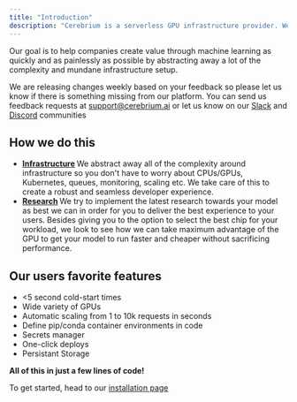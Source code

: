 ```yaml
---
title: "Introduction"
description: "Cerebrium is a serverless GPU infrastructure provider. We want to help you run machine learning models in the cloud efficiently and at scale."
---
```


Our goal is to help companies create value through machine learning as quickly and as painlessly as possible by abstracting away a lot of the complexity and mundane infrastructure setup.

We are releasing changes weekly based on your feedback so please let us know if there is something missing from our platform.
You can send us feedback requests at [support@cerebrium.ai](mailto:support@cerebrium.ai) or let us know on our [Slack](https://join.slack.com/t/cerebriumworkspace/shared_invite/zt-1qojg3eac-q4xyu5O~MeniNIg2jNeadg) and [Discord](https://discord.gg/ATj6USmeE2) communities

## How we do this

- <b>
    <u>Infrastructure</u>
  </b>
  We abstract away all of the complexity around infrastructure so you don't have
  to worry about CPUs/GPUs, Kubernetes, queues, monitoring, scaling etc. We take
  care of this to create a robust and seamless developer experience.
- <b>
    <u>Research</u>
  </b>
  We try to implement the latest research towards your model as best we can in order
  for you to deliver the best experience to your users. Besides giving you to the
  option to select the best chip for your workload, we look to see how we can take
  maximum advantage of the GPU to get your model to run faster and cheaper without
  sacrificing performance.

## Our users favorite features

- \<5 second cold-start times
- Wide variety of GPUs
- Automatic scaling from 1 to 10k requests in seconds
- Define pip/conda container environments in code
- Secrets manager
- One-click deploys
- Persistant Storage

<b>All of this in just a few lines of code!</b>

To get started, head to our [installation page](/installation)
